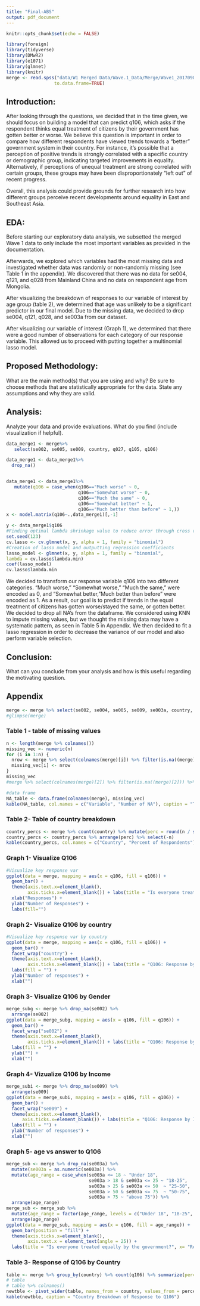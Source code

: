 ```yaml
---
title: "Final-ABS"
output: pdf_document
---
```


```r
knitr::opts_chunk$set(echo = FALSE)
```

```r
library(foreign)
library(tidyverse)
library(DMwR2)
library(e1071)
library(glmnet)
library(knitr)
merge <- read.spss("data/W1 Merged Data/Wave.1_Data/Merge/Wave1_20170906.sav",
                  to.data.frame=TRUE)
```

## Introduction: 

After looking through the questions, we decided that in the time given, we should focus on building a model that can predict q106, which asks if the respondent thinks equal treatment of citizens by their government has gotten better or worse. We believe this question is important in order to compare how different respondents have viewed trends towards a "better" government system in their country. For instance, it's possible that a perception of positive trends is strongly correlated with a specific country or demographic group, indicating targeted improvements in equality. Alternatively, if perceptions of unequal treatment are strong correlated with certain groups, these groups may have been disproportionately "left out" of recent progress. 

Overall, this analysis could provide grounds for further research into how different groups perceive recent developments around equality in East and Southeast Asia.


## EDA:

Before starting our exploratory data analysis, we subsetted the merged Wave 1 data to only include the most important variables as provided in the documentation. 

Afterwards, we explored which variables had the most missing data and investigated whether data was randomly or non-randomly missing (see Table 1 in the appendix). We discovered that there was no data for se004, q121, and q028 from Mainland China and no data on respondent age from Mongolia. 

After visualizing the breakdown of responses to our variable of interest by age group (table 2), we determined that age was unlikely to be a significant predictor in our final model. Due to the missing data, we decided to drop se004, q121, q028, and se003a from our dataset.

After visualizing our variable of interest (Graph 1), we determined that there were a good number of observations for each category of our response variable. This allowed us to proceed with putting together a multinomial lasso model. 

## Proposed Methodology:
What are the main method(s) that you are using and why? Be sure to choose methods that are statistically appropriate for the data. State any assumptions and why they are valid.

## Analysis: 
Analyze your data and provide evaluations. What do you find (include visualization if helpful).
```r
data_merge1 <- merge%>%
   select(se002, se005, se009, country, q027, q105, q106)

data_merge1 <- data_merge1%>% 
  drop_na() 


data_merge1 <- data_merge1%>% 
   mutate(q106 = case_when(q106=="Much worse" ~ 0,
                           q106=="Somewhat worse" ~ 0,
                           q106=="Much the same" ~ 0,
                           q106=="Somewhat better" ~ 1,
                           q106=="Much better than before" ~ 1,))
x <- model.matrix(q106~.,data_merge1)[,-1]

y <- data_merge1$q106
#Finding optimal lambda shrinkage value to reduce error through cross validation
set.seed(123)
cv.lasso <- cv.glmnet(x, y, alpha = 1, family = "binomial")
#Creation of lasso model and outputting regression coefficients
lasso_model <- glmnet(x, y, alpha = 1, family = "binomial",
lambda = cv.lasso$lambda.min)
coef(lasso_model)
cv.lasso$lambda.min
```
We decided to transform our response variable q106 into two different categories. "Much worse," "Somewhat worse," "Much the same," were encoded as 0, and "Somewhat better, "Much better than before" were encoded as 1. As a result, our goal is to predict if trends in the equal treatment of citizens has gotten worse/stayed the same, or gotten better. We decided to drop all NA's from the dataframe. We considered using KNN to impute missing values, but we thought the missing data may have a systematic pattern, as seen in Table 5 in Appendix. We then decided to fit a lasso regression in order to decrease the variance of our model and also perform variable selection. 

## Conclusion: 
What can you conclude from your analysis and how is this useful regarding the motivating question.

## Appendix
```r
merge <- merge %>% select(se002, se004, se005, se009, se003a, country, q007, q008, q009, q010, q006, q098, q128, q005, q027, q028, q105, q106, q121, q123, q127)
#glimpse(merge)
```
### Table 1 - table of missing values
```r
n <- length(merge %>% colnames())
missing_vec <- numeric(n)
for (i in 1:n) {
  nrow <- merge %>% select(colnames(merge)[i]) %>% filter(is.na((merge)[i])) %>% nrow()
  missing_vec[i] <- nrow
}
missing_vec
#merge %>% select(colnames(merge)[2]) %>% filter(is.na((merge)[2])) %>% nrow()
```
```r
#data frame
NA_table <- data.frame(colnames(merge), missing_vec)
kable(NA_table, col.names = c("Variable", "Number of NA"), caption = "Table of NA values")
```
### Table 2- Table of country breakdown
```r
country_percs <- merge %>% count(country) %>% mutate(perc = round(n / sum(n) * 100, digits = 3))
country_percs <- country_percs %>% arrange(perc) %>% select(-n)
kable(country_percs, col.names = c("Country", "Percent of Respondents"), caption = "Survey Respondents: Breakdown by Country" )
```
### Graph 1- Visualize Q106
```r
#Visualize key response var
ggplot(data = merge, mapping = aes(x = q106, fill = q106)) +
  geom_bar() +
  theme(axis.text.x=element_blank(),
        axis.ticks.x=element_blank()) + labs(title = "Is everyone treated equally by the government?") +
  xlab("Responses") +
  ylab("Number of Responses") +
  labs(fill="")
```
### Graph 2- Visualize Q106 by country
```r
#Visualize key response var by country
ggplot(data = merge, mapping = aes(x = q106, fill = q106)) +
  geom_bar() +
  facet_wrap("country") +
  theme(axis.text.x=element_blank(),
        axis.ticks.x=element_blank()) + labs(title = "Q106: Response by Country") +
  labs(fill = "") +
  ylab("Number of responses") +
  xlab("")
```
### Graph 3- Visualize Q106 by Gender
```r
merge_subg <- merge %>% drop_na(se002) %>%
  arrange(se002)
ggplot(data = merge_subg, mapping = aes(x = q106, fill = q106)) +
  geom_bar() +
  facet_wrap("se002") +
  theme(axis.text.x=element_blank(),
        axis.ticks.x=element_blank()) + labs(title = "Q106: Response by Gender") +
  labs(fill = "") +
  ylab("") +
  xlab("")
```
### Graph 4- Vizualize Q106 by Income
```r
merge_subi <- merge %>% drop_na(se009) %>%
  arrange(se009)
ggplot(data = merge_subi, mapping = aes(x = q106, fill = q106)) +
  geom_bar() +
  facet_wrap("se009") +
  theme(axis.text.x=element_blank(),
      axis.ticks.x=element_blank()) + labs(title = "Q106: Response by Income Level") +
  labs(fill = "") +
  ylab("Number of responses") +
  xlab("")
```
### Graph 5- age vs answer to Q106
```r
merge_sub <- merge %>% drop_na(se003a) %>%
  mutate(se003a = as.numeric(se003a)) %>%
  mutate(age_range = case_when(se003a <= 18 ~ "Under 18",
                               se003a > 18 & se003a <= 25 ~ "18-25",
                               se003a > 25 & se003a <= 50  ~ "25-50",
                               se003a > 50 & se003a <= 75  ~ "50-75",
                               se003a > 75 ~ "above 75")) %>%
  arrange(age_range)
merge_sub <- merge_sub %>% 
  mutate(age_range = factor(age_range, levels = c("Under 18", "18-25", "25-50","50-75", .))) %>%
  arrange(age_range)
ggplot(data = merge_sub, mapping = aes(x = q106, fill = age_range)) +
  geom_bar(position = "fill") +
  theme(axis.ticks.x=element_blank(),
        axis.text.x = element_text(angle = 25)) +
  labs(title = "Is everyone treated equally by the government?", x= "Response", y= "Count")
```

### Table 3- Response of Q106 by Country
```r
table <- merge %>% group_by(country) %>% count(q106) %>% summarize(percent = round(n/sum(n)*100, digits =3), 'Q106 Response' = q106)
# table
# table %>% colnames()
newtble <- pivot_wider(table, names_from = country, values_from = percent)
kable(newtble, caption = "Country Breakdown of Response to Q106")
```
